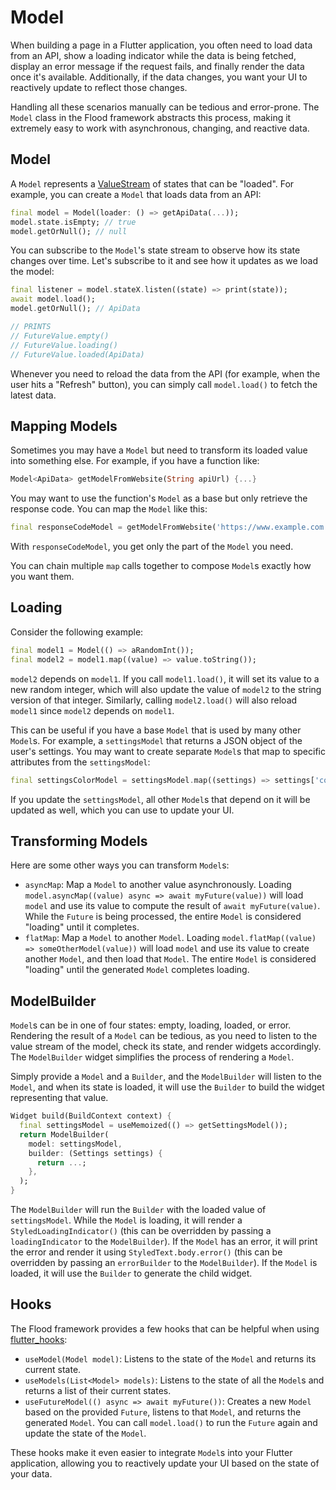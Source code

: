 # Model

When building a page in a Flutter application, you often need to load data from an API, show a loading indicator while the data is being fetched, display an error message if the request fails, and finally render the data once it's available. Additionally, if the data changes, you want your UI to reactively update to reflect those changes.

Handling all these scenarios manually can be tedious and error-prone. The `Model` class in the Flood framework abstracts this process, making it extremely easy to work with asynchronous, changing, and reactive data.

## Model

A `Model` represents a [ValueStream](/core-concepts/value-streams) of states that can be "loaded". For example, you can create a `Model` that loads data from an API:

```dart
final model = Model(loader: () => getApiData(...));
model.state.isEmpty; // true
model.getOrNull(); // null
```

You can subscribe to the `Model`'s state stream to observe how its state changes over time. Let's subscribe to it and see how it updates as we load the model:

```dart
final listener = model.stateX.listen((state) => print(state));
await model.load();
model.getOrNull(); // ApiData

// PRINTS
// FutureValue.empty()
// FutureValue.loading()
// FutureValue.loaded(ApiData)
```

Whenever you need to reload the data from the API (for example, when the user hits a "Refresh" button), you can simply call `model.load()` to fetch the latest data.

## Mapping Models

Sometimes you may have a `Model` but need to transform its loaded value into something else. For example, if you have a function like:

```dart
Model<ApiData> getModelFromWebsite(String apiUrl) {...}
```

You may want to use the function's `Model` as a base but only retrieve the response code. You can map the `Model` like this:

```dart
final responseCodeModel = getModelFromWebsite('https://www.example.com').map((response) => response.code);
```

With `responseCodeModel`, you get only the part of the `Model` you need.

You can chain multiple `map` calls together to compose `Model`s exactly how you want them.

## Loading

Consider the following example:

```dart
final model1 = Model(() => aRandomInt());
final model2 = model1.map((value) => value.toString());
```

`model2` depends on `model1`. If you call `model1.load()`, it will set its value to a new random integer, which will also update the value of `model2` to the string version of that integer. Similarly, calling `model2.load()` will also reload `model1` since `model2` depends on `model1`.

This can be useful if you have a base `Model` that is used by many other `Model`s. For example, a `settingsModel` that returns a JSON object of the user's settings. You may want to create separate `Model`s that map to specific attributes from the `settingsModel`:

```dart
final settingsColorModel = settingsModel.map((settings) => settings['color']);
```

If you update the `settingsModel`, all other `Model`s that depend on it will be updated as well, which you can use to update your UI.

## Transforming Models

Here are some other ways you can transform `Model`s:

-   `asyncMap`: Map a `Model` to another value asynchronously. Loading `model.asyncMap((value) async => await myFuture(value))` will load `model` and use its value to compute the result of `await myFuture(value)`. While the `Future` is being processed, the entire `Model` is considered "loading" until it completes.
-   `flatMap`: Map a `Model` to another `Model`. Loading `model.flatMap((value) => someOtherModel(value))` will load `model` and use its value to create another `Model`, and then load that `Model`. The entire `Model` is considered "loading" until the generated `Model` completes loading.

## ModelBuilder

`Model`s can be in one of four states: empty, loading, loaded, or error. Rendering the result of a `Model` can be tedious, as you need to listen to the value stream of the model, check its state, and render widgets accordingly. The `ModelBuilder` widget simplifies the process of rendering a `Model`.

Simply provide a `Model` and a `Builder`, and the `ModelBuilder` will listen to the `Model`, and when its state is loaded, it will use the `Builder` to build the widget representing that value.

```dart
Widget build(BuildContext context) {
  final settingsModel = useMemoized(() => getSettingsModel());
  return ModelBuilder(
    model: settingsModel,
    builder: (Settings settings) {
      return ...;
    },
  );
}
```

The `ModelBuilder` will run the `Builder` with the loaded value of `settingsModel`. While the `Model` is loading, it will render a `StyledLoadingIndicator()` (this can be overridden by passing a `loadingIndicator` to the `ModelBuilder`). If the `Model` has an error, it will print the error and render it using `StyledText.body.error()` (this can be overridden by passing an `errorBuilder` to the `ModelBuilder`). If the `Model` is loaded, it will use the `Builder` to generate the child widget.

## Hooks

The Flood framework provides a few hooks that can be helpful when using [flutter_hooks](https://pub.dev/packages/flutter_hooks):

-   `useModel(Model model)`: Listens to the state of the `Model` and returns its current state.
-   `useModels(List<Model> models)`: Listens to the state of all the `Model`s and returns a list of their current states.
-   `useFutureModel(() async => await myFuture())`: Creates a new `Model` based on the provided `Future`, listens to that `Model`, and returns the generated `Model`. You can call `model.load()` to run the `Future` again and update the state of the `Model`.

These hooks make it even easier to integrate `Model`s into your Flutter application, allowing you to reactively update your UI based on the state of your data.
